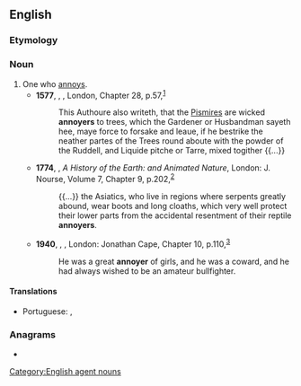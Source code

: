 ==English==

===Etymology===
{{suffix|en|annoy|er|id2=agent noun}}

===Noun===
{{en-noun}}

# One who [[annoy]]s.
#* '''1577''', {{w|Thomas Hill (author)|Thomas Hill}}, ''{{w|The Gardener's Labyrinth}}'', London, Chapter 28, p.{{nbsp}}57,<sup>[http://name.umdl.umich.edu/A03364.0001.001]</sup>
#*: This Authoure also writeth, that the [[pismire|Pismires]] are wicked '''annoyers''' to trees, which the Gardener or Husbandman sayeth hee, maye force to forsake and leaue, if he bestrike the neather partes of the Trees round aboute with the powder of the Ruddell, and Liquide pitche or Tarre, mixed togither {{...}}
#* '''1774''', {{w|Oliver Goldsmith}}, ''A History of the Earth: and Animated Nature'', London: J. Nourse, Volume 7, Chapter 9, p.{{nbsp}}202,<sup>[http://name.umdl.umich.edu/004897225.0001.007]</sup>
#*: {{...}} the Asiatics, who live in regions where serpents greatly abound, wear boots and long cloaths, which very well protect their lower parts from the accidental resentment of their reptile '''annoyers'''.
#* '''1940''', {{w|Ernest Hemingway}}, ''{{w|For Whom the Bell Tolls}}'', London: Jonathan Cape, Chapter 10, p.{{nbsp}}110,<sup>[https://archive.org/details/in.ernet.dli.2015.463378]</sup>
#*: He was a great '''annoyer''' of girls, and he was a coward, and he had always wished to be an amateur bullfighter.

====Translations====
{{trans-top|one who annoys}}
* Portuguese: {{t+|pt|irritante|m|f}}, {{t|pt|irritador|m}}
{{trans-mid}}
{{trans-bottom}}

===Anagrams===
* {{anagrams|en|a=aennory|Ronayne|rayonné}}

[[Category:English agent nouns]]